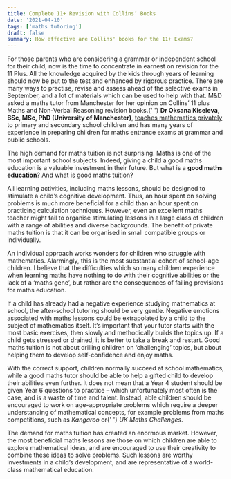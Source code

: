 ```yaml
---
title: Complete 11+ Revision with Collins’ Books
date: '2021-04-10'
tags: ['maths tutoring']
draft: false
summary: How effective are Collins' books for the 11+ Exams?
---
```


<div style={{ color: 'red' }}>
  For those parents who are considering a grammar or independent school for their child, now is the
  time to concentrate in earnest on revision for the 11 Plus. All the knowledge acquired by the kids
  through years of learning should now be put to the test and enhanced by rigorous practice. There
  are many ways to practise, revise and assess ahead of the selective exams in September, and a lot
  of materials which can be used to help with that. M&D asked a maths tutor from Manchester for her
  opinion on Collins’ 11 plus Maths and Non-Verbal Reasoning revision books.{' '}
  <b style={{ color: 'black' }}>Dr Oksana Kiseleva, BSc, MSc, PhD (University of Manchester)</b>,
  <a href="/">teaches mathematics privately</a> to primary and secondary school children and has
  many years of experience in preparing children for maths entrance exams at grammar and public
  schools.
</div>

<p>
  The high demand for maths tuition is not surprising. Maths is one of the most important school
  subjects. Indeed, giving a child a good maths education is a valuable investment in their future.
  But what is a <b>good maths education</b>? And what is good maths tuition?
</p>

<p>
  All learning activities, including maths lessons, should be designed to stimulate a child’s
  cognitive development. Thus, an hour spent on solving problems is much more beneficial for a child
  than an hour spent on practicing calculation techniques. However, even an excellent maths teacher
  might fail to organise stimulating lessons in a large class of children with a range of abilities
  and diverse backgrounds. The benefit of private maths tuition is that it can be organised in small
  compatible groups or individually.
</p>

<p>
  An individual approach works wonders for children who struggle with mathematics. Alarmingly, this
  is the most substantial cohort of school-age children. I believe that the difficulties which so
  many children experience when learning maths have nothing to do with their cognitive abilities or
  the lack of a ‘maths gene’, but rather are the consequences of failing provisions for maths
  education.
</p>

<p>
  If a child has already had a negative experience studying mathematics at school, the after-school
  tutoring should be very gentle. Negative emotions associated with maths lessons could be
  extrapolated by a child to the subject of mathematics itself. It’s important that your tutor
  starts with the most basic exercises, then slowly and methodically builds the topics up. If a
  child gets stressed or drained, it is better to take a break and restart. Good maths tuition is
  not about drilling children on ‘challenging’ topics, but about helping them to develop
  self-confidence and enjoy maths.
</p>

<p>
  With the correct support, children normally succeed at school mathematics, while a good maths
  tutor should be able to help a gifted child to develop their abilities even further. It does not
  mean that a Year 4 student should be given Year 6 questions to practice – which unfortunately most
  often is the case, and is a waste of time and talent. Instead, able children should be encouraged
  to work on age-appropriate problems which require a deeper understanding of mathematical concepts,
  for example problems from maths competitions, such as <i>Kangaroo</i> or{' '}
  <i>UK Maths Challenges</i>.
</p>

<p>
  The demand for maths tuition has created an enormous market. However, the most beneficial maths
  lessons are those on which children are able to explore mathematical ideas, and are encouraged to
  use their creativity to combine these ideas to solve problems. Such lessons are worthy investments
  in a child’s development, and are representative of a world-class mathematical education.
</p>
